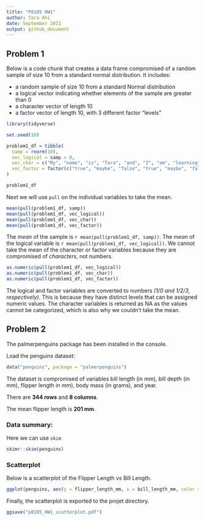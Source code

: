 ```yaml
---
title: "P8105 HW1"
author: Tara Ahi
date: September 2021
output: github_document
---
```


## Problem 1

Below is a code chunk that creates a data frame compromised of a random sample of size 10 from a standard normal distribution. It includes:

* a random sample of size 10 from a standard Normal distribution
* a logical vector indicating whether elements of the sample are greater than 0
* a character vector of length 10
* a factor vector of length 10, with 3 different factor “levels”

```r

library(tidyverse)

set.seed(10)

problem1_df = tibble(
  samp = rnorm(10),
  vec_logical = samp > 0,
  vec_char = c("My", "name", "is", "Tara", "and", "I", "am", "learning", "data",                "science"),
  vec_factor = factor(c("true", "maybe", "false", "true", "maybe", "false",                    "true", "maybe", "false", "true"))
)

problem1_df
```

Next we will use `pull` on the individual variables to take the mean.

```r
mean(pull(problem1_df, samp))
mean(pull(problem1_df, vec_logical))
mean(pull(problem1_df, vec_char))
mean(pull(problem1_df, vec_factor))
```

The _mean_ of the sample is `r mean(pull(problem1_df, samp))`.
The _mean_ of the logical variable is `r mean(pull(problem1_df, vec_logical))`.
We cannot take the mean of the character or factor variables because they are compromised of _characters_, not numbers.

```r
as.numeric(pull(problem1_df, vec_logical))
as.numeric(pull(problem1_df, vec_char))
as.numeric(pull(problem1_df, vec_factor))
```

The logical and factor variables are converted to numbers _(1/0 and 1/2/3, respectively)_. This is because they have distinct levels that can be assigned numeric values. The character variables is returned as NA as the values cannot be categorized, which is also why we couldn't take the mean.


## Problem 2

The palmerpenguins package has been installed in the console. 

Load the penguins dataset:
```r
data("penguins", package = "palmerpenguins")
```

The dataset is compromised of variables bill length (in mm), bill depth (in mm), flipper length in mm), body mass (in grams), and year. 

There are **344 rows** and **8 columns**.

The mean flipper length is **201 mm**. 

### Data summary:

Here we can use `skim`
```r
skimr::skim(penguins)
```

### Scatterplot

Below is a scatterplot of the Flipper Length _vs_ Bill Length. 

```r
ggplot(penguins, aes(y = flipper_length_mm, x = bill_length_mm, color = species)) + geom_point()
```

Finally, the scatterplot is exported to the projet directory.
```r
ggsave("p8105_HW1_scatterplot.pdf")
```

